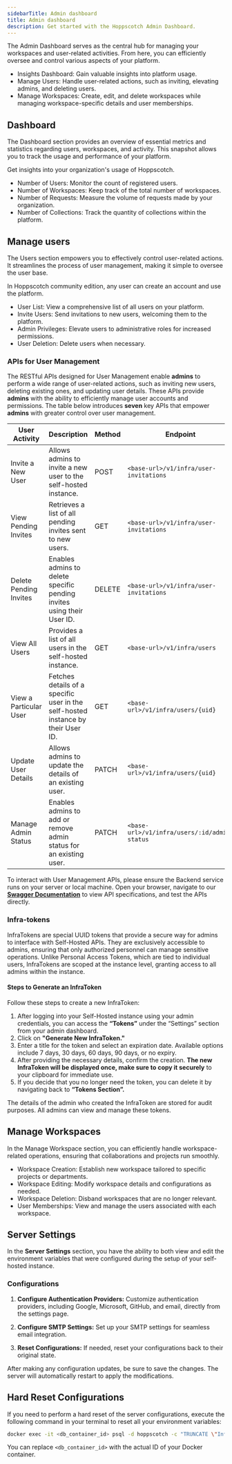```yaml
---
sidebarTitle: Admin dashboard
title: Admin dashboard
description: Get started with the Hoppscotch Admin Dashboard.
---
```


The Admin Dashboard serves as the central hub for managing your workspaces and user-related activities. From here, you can efficiently oversee and control various aspects of your platform.

- Insights Dashboard: Gain valuable insights into platform usage.
- Manage Users: Handle user-related actions, such as inviting, elevating admins, and deleting users.
- Manage Workspaces: Create, edit, and delete workspaces while managing workspace-specific details and user memberships.

## Dashboard

The Dashboard section provides an overview of essential metrics and statistics regarding users, workspaces, and activity. This snapshot allows you to track the usage and performance of your platform.

Get insights into your organization's usage of Hoppscotch.

- Number of Users: Monitor the count of registered users.
- Number of Workspaces: Keep track of the total number of workspaces.
- Number of Requests: Measure the volume of requests made by your organization.
- Number of Collections: Track the quantity of collections within the platform.

## Manage users

The Users section empowers you to effectively control user-related actions. It streamlines the process of user management, making it simple to oversee the user base. 

<Info>In Hoppscotch community edition, any user can create an account and use the platform.</Info>

- User List: View a comprehensive list of all users on your platform.
- Invite Users: Send invitations to new users, welcoming them to the platform.
- Admin Privileges: Elevate users to administrative roles for increased permissions.
- User Deletion: Delete users when necessary.

### APIs for User Management

The RESTful APIs designed for User Management enable **admins** to perform a wide range of user-related actions, such as inviting new users, deleting existing ones, and updating user details. These APIs provide **admins** with the ability to efficiently manage user accounts and permissions. The table below introduces **seven** key APIs that empower **admins** with greater control over user management.

| User Activity | Description | Method | Endpoint | 
| --- | --- | --- | --- | 
| Invite a New User | Allows admins to invite a new user to the self-hosted instance. | POST | `<base-url>/v1/infra/user-invitations` | 
| View Pending Invites | Retrieves a list of all pending invites sent to new users. | GET | `<base-url>/v1/infra/user-invitations` | 
| Delete Pending Invites | Enables admins to delete specific pending invites using their User ID. | DELETE | `<base-url>/v1/infra/user-invitations` | 
| View All Users | Provides a list of all users in the self-hosted instance. | GET | `<base-url>/v1/infra/users` | 
| View a Particular User | Fetches details of a specific user in the self-hosted instance by their User ID. | GET | `<base-url>/v1/infra/users/{uid}` | 
| Update User Details | Allows admins to update the details of an existing user. | PATCH | `<base-url>/v1/infra/users/{uid}` |
| Manage Admin Status | Enables admins to add or remove admin status for an existing user. | PATCH | `<base-url>/v1/infra/users/:id/admin-status` | 

To interact with User Management APIs, please ensure the Backend service runs on your server or local machine. Open your browser, navigate to our **[Swagger Documentation](https://stage-shc.hoppscotch.io/backend/api-docs)** to view API specifications, and test the APIs directly.

### Infra-tokens

InfraTokens are special UUID tokens that provide a secure way for admins to interface with Self-Hosted APIs. They are exclusively accessible to admins, ensuring that only authorized personnel can manage sensitive operations. Unlike Personal Access Tokens, which are tied to individual users, InfraTokens are scoped at the instance level, granting access to all admins within the instance.

#### Steps to Generate an InfraToken

Follow these steps to create a new InfraToken:

1. After logging into your Self-Hosted instance using your admin credentials, you can access the **“Tokens”** under the “Settings” section from your admin dashboard.
2. Click on **"Generate New InfraToken."**
3. Enter a title for the token and select an expiration date. Available options include 7 days, 30 days, 60 days, 90 days, or no expiry.
4. After providing the necessary details, confirm the creation. **The new InfraToken will be displayed once, make sure to copy it securely** to your clipboard for immediate use.
5. If you decide that you no longer need the token, you can delete it by navigating back to **“Tokens Section”.**

<Note> The details of the admin who created the InfraToken are stored for audit purposes. All admins can view and manage these tokens. </Note>

## Manage Workspaces

In the Manage Workspace section, you can efficiently handle workspace-related operations, ensuring that collaborations and projects run smoothly.

- Workspace Creation: Establish new workspace tailored to specific projects or departments.
- Workspace Editing: Modify workspace details and configurations as needed.
- Workspace Deletion: Disband workspaces that are no longer relevant.
- User Memberships: View and manage the users associated with each workspace.

## Server Settings

In the **Server Settings** section, you have the ability to both view and edit the environment variables that were configured during the setup of your self-hosted instance.

### Configurations

1. **Configure Authentication Providers:**
   Customize authentication providers, including Google, Microsoft, GitHub, and email, directly from the settings page.

2. **Configure SMTP Settings:**
   Set up your SMTP settings for seamless email integration.

3. **Reset Configurations:**
   If needed, reset your configurations back to their original state.

After making any configuration updates, be sure to save the changes. The server will automatically restart to apply the modifications.

## Hard Reset Configurations

If you need to perform a hard reset of the server configurations, execute the following command in your terminal to reset all your environment variables:

```bash
docker exec -it <db_container_id> psql -d hoppscotch -c "TRUNCATE \"InfraConfig\";"
```

You can replace `<db_container_id>` with the actual ID of your Docker container.